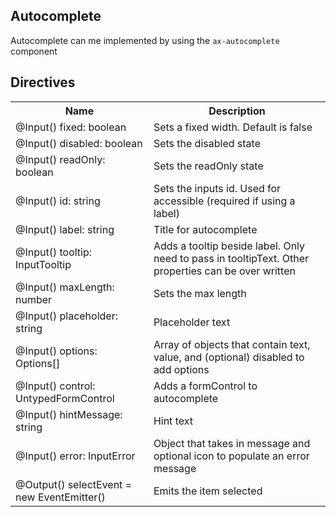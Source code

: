 
<Meta title="Wiki/Autocomplete" />

## Autocomplete

Autocomplete can me implemented by using the `ax-autocomplete` component

## Directives

<table>
  <tr>
    <th>Name</th>
    <th>Description</th>
  </tr>
  <tr>
    <td>@Input() fixed: boolean</td>
    <td>Sets a fixed width. Default is false</td>
  </tr>
  <tr>
    <td>@Input() disabled: boolean</td>
    <td>Sets the disabled state</td>
  </tr>
  <tr>
    <td>@Input() readOnly: boolean</td>
    <td>Sets the readOnly state</td>
  </tr>
  <tr>
    <td>@Input() id: string</td>
    <td>Sets the inputs id. Used for accessible (required if using a label)</td>
  </tr>
  <tr>
    <td>@Input() label: string</td>
    <td>Title for autocomplete</td>
  </tr>
  <tr>
    <td> @Input() tooltip: InputTooltip</td>
    <td>
      Adds a tooltip beside label. Only need to pass in tooltipText. Other properties can be over
      written
    </td>
  </tr>
  <tr>
    <td> @Input() maxLength: number</td>
    <td>Sets the max length</td>
  </tr>
  <tr>
    <td>@Input() placeholder: string</td>
    <td>Placeholder text</td>
  </tr>
  <tr>
    <td>@Input() options: Options[]</td>
    <td>Array of objects that contain text, value, and (optional) disabled to add options</td>
  </tr>
  <tr>
    <td>@Input() control: UntypedFormControl</td>
    <td>Adds a formControl to autocomplete</td>
  </tr>
  <tr>
    <td>@Input() hintMessage: string</td>
    <td>Hint text</td>
  </tr>
  <tr>
    <td>@Input() error: InputError</td>
    <td>Object that takes in message and optional icon to populate an error message</td>
  </tr>
  <tr>
    <td>@Output() selectEvent = new EventEmitter()</td>
    <td>Emits the item selected</td>
  </tr>
</table>
